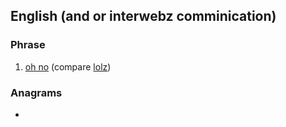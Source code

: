 ==English (and or interwebz comminication)==

===Phrase===
{{head|en|phrase}}

# {{lb|en|Internet slang}} [[oh no]] (compare [[lolz]])

===Anagrams===
* {{anagrams|en|Neosho}}